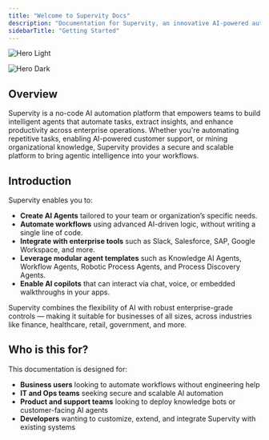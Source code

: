 ```yaml
---
title: "Welcome to Supervity Docs"
description: "Documentation for Supervity, an innovative AI-powered automation platform, provides comprehensive insights into the system's setup, usage, and development. As a continuously evolving resource, contributions from users and developers are valued to enhance its breadth and utility."
sidebarTitle: "Getting Started"
---
```


<img
  className="block dark:hidden"
  src="/images/hero-light.png"
  alt="Hero Light"
/>

<img
  className="hidden dark:block"
  src="/images/hero-dark.png"
  alt="Hero Dark"
/>

## Overview

Supervity is a no-code AI automation platform that empowers teams to build intelligent agents that automate tasks, extract insights, and enhance productivity across enterprise operations. Whether you're automating repetitive tasks, enabling AI-powered customer support, or mining organizational knowledge, Supervity provides a secure and scalable platform to bring agentic intelligence into your workflows.

## Introduction

Supervity enables you to:

- **Create AI Agents** tailored to your team or organization’s specific needs.
- **Automate workflows** using advanced AI-driven logic, without writing a single line of code.
- **Integrate with enterprise tools** such as Slack, Salesforce, SAP, Google Workspace, and more.
- **Leverage modular agent templates** such as Knowledge AI Agents, Workflow Agents, Robotic Process Agents, and Process Discovery Agents.
- **Enable AI copilots** that can interact via chat, voice, or embedded walkthroughs in your apps.

Supervity combines the flexibility of AI with robust enterprise-grade controls — making it suitable for businesses of all sizes, across industries like finance, healthcare, retail, government, and more.

## Who is this for?

This documentation is designed for:

- **Business users** looking to automate workflows without engineering help
- **IT and Ops teams** seeking secure and scalable AI automation
- **Product and support teams** looking to deploy knowledge bots or customer-facing AI agents
- **Developers** wanting to customize, extend, and integrate Supervity with existing systems